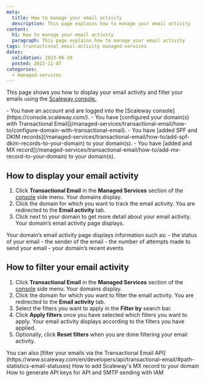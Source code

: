 ```yaml
---
meta:
  title: How to manage your email activity
  description: This page explains how to manage your email activity
content:
  h1: How to manage your email activity
  paragraph: This page explains how to manage your email activity
tags: transactional email-activity managed-services
dates:
  validation: 2023-06-30
  posted: 2022-11-07
categories:
  - managed-services
---
```


This page shows you how to display your email activity and filter your emails using the [Scaleway console.](https://console.scaleway.com/)

<Macro id="iam-requirements" />
 
<Message type="requirement">
  - You have an account and are logged into the [Scaleway console](https://console.scaleway.com/).
  - You have [configured your domain(s) with Transactional Email](/managed-services/transactional-email/how-to/configure-domain-with-transactional-email).
  - You have [added SPF and DKIM records](/managed-services/transactional-email/how-to/add-spf-dkim-records-to-your-domain) to your domain(s).
  - You have [added and MX record](/managed-services/transactional-email/how-to/add-mx-record-to-your-domain) to your domain(s).
</Message>

## How to display your email activity

1. Click **Transactional Email** in the **Managed Services** section of the [console](https://console.scaleway.com/) side menu. Your domains display.
2. Click the domain for which you want to track the email activity. You are redirected to the **Email activity** tab.
3. Click <Icon name="seeMore" /> next to your domain to get more detail about your email activity. Your domain’s email activity page displays.

<Message type="note">
 Your domain’s email activity page displays information such as:
 - the status of your email
 - the sender of the email
 - the number of attempts made to send your email
 - your domain’s recent events
</Message>

## How to filter your email activity

1. Click **Transactional Email** in the **Managed Services** section of the [console](https://console.scaleway.com/) side menu. Your domains display.
2. Click the domain for which you want to filter the email activity. You are redirected to the **Email activity** tab.
3. Select the filters you want to apply in the **Filter by** search bar.
    <Lightbox src="scaleway_filter_email_activity.webp" alt="" />
4. Click **Apply filters** once you have selected which filters you want to apply. Your email activity displays according to the filters you have applied.
5. Optionally, click **Reset filters** when you are done filtering your email activity.

<Message type="note">
You can also [filter your emails via the Transactional Email API](https://www.scaleway.com/en/developers/api/transactional-email/#path-statistics-email-statuses)
</Message>


<Navigation title="See Also">
  <PreviousButton to="/managed-services/transactional-email/how-to/add-mx-record-to-your-domain/">How to add Scaleway's MX record to your domain</PreviousButton>
  <NextButton to="/managed-services/transactional-email/how-to/generate-api-keys-for-tem-with-iam/">How to generate API keys for API and SMTP sending with IAM</NextButton>
</Navigation>
